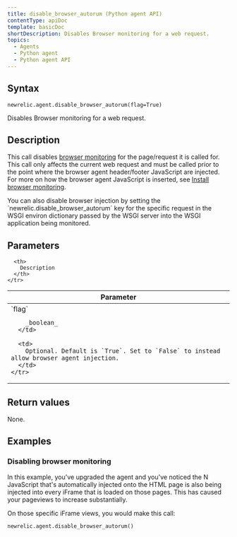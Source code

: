 ```yaml
---
title: disable_browser_autorum (Python agent API)
contentType: apiDoc
template: basicDoc
shortDescription: Disables Browser monitoring for a web request.
topics:
  - Agents
  - Python agent
  - Python agent API
---
```


## Syntax

```
newrelic.agent.disable_browser_autorum(flag=True)
```

Disables Browser monitoring for a web request.

## Description

This call disables [browser monitoring](/docs/browser/new-relic-browser/getting-started/introduction-new-relic-browser) for the page/request it is called for. This call only affects the current web request and must be called prior to the point where the browser agent header/footer JavaScript are injected. For more on how the browser agent JavaScript is inserted, see [Install browser monitoring](/docs/browser/new-relic-browser/installation-configuration/add-apps-new-relic-browser).

<Callout variant="tip">
  You can also disable browser injection by setting the `newrelic.disable_browser_autorum` key for the specific request in the WSGI environ dictionary passed by the WSGI server into the WSGI application being monitored.
</Callout>

## Parameters

<Table>
  <thead>
    <tr>
      <th width="25%">
        Parameter
      </th>

      <th>
        Description
      </th>
    </tr>
  </thead>

  <tbody>
    <tr>
      <td>
        `flag`

        _boolean_
      </td>

      <td>
        Optional. Default is `True`. Set to `False` to instead allow browser agent injection.
      </td>
    </tr>
  </tbody>
</Table>

## Return values

None.

## Examples

### Disabling browser monitoring

In this example, you've upgraded the agent and you've noticed the N JavaScript that's automatically injected onto the HTML page is also being injected into every iFrame that is loaded on those pages. This has caused your pageviews to increase substantially.

On those specific iFrame views, you would make this call:

```
newrelic.agent.disable_browser_autorum()
```
